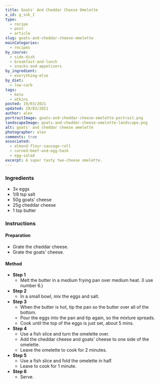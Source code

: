 ```yaml
---
title: Goats' And Cheddar Cheese Omelette
x_id: g_snk_1
type:
  - recipe
  - post
  - article
slug: goats-and-cheddar-cheese-omelette
mainCategories: 
  - recipes 
by_course:
  - side-dish
  - breakfast-and-lunch
  - snacks-and-appetisers
by_ingredient:
  - everything-else
by_diet:
  - low-carb
tags:
  - keto
  - atkins
posted: 19/03/2021
updated: 19/03/2021
author: alex
portraitImage: goats-and-cheddar-cheese-omelette-portrait.png
landscapeImage: goats-and-cheddar-cheese-omelette-landscape.png
alt: goats' and cheddar cheese omelette
photographer: alex
comments: true
associated: 
  - almond-flour-sausage-roll
  - corned-beef-and-egg-hash
  - egg-salad
excerpt: A super tasty two-cheese omelette.
---
```


<Ingredients>

### Ingredients
    
  - 3x eggs
  - 1/8 tsp salt
  - 50g goats' cheese
  - 25g cheddar cheese
  - 1 tsp butter

</Ingredients>

<Instructions>

### Instructions

#### Preparation

  - Grate the cheddar cheese.
  - Grate the goats' cheese.

#### Method

  - **Step 1**
    - Melt the butter in a medium frying pan over medium heat. (I use number 6.)
  - **Step 2**
    - In a small bowl, mix the eggs and salt.
  - **Step 3**
    - When the butter is hot, tip the pan so the butter over all of the bottom.
    - Pour the eggs into the pan and tip again, so the mixture spreads.
    - Cook until the top of the eggs is just set, about 5 mins.
  - **Step 4**
    - Use a fish slice and turn the omelette over.
    - Add the cheddar cheese and goats' cheese to one side of the omelette.
    - Leave the omelette to cook for 2 minutes.
  - **Step 5**
    - Use a fish slice and fold the omelette in half.
    - Leave to cook for 1 minute.
  - **Step 6**
    - Serve.

</Instructions>



